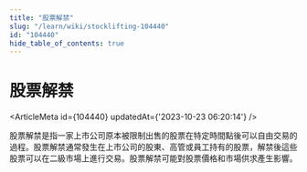 ```yaml
---
title: "股票解禁"
slug: "/learn/wiki/stocklifting-104440"
id: "104440"
hide_table_of_contents: true
---
```



# 股票解禁

<ArticleMeta id={104440} updatedAt={'2023-10-23 06:20:14'} />
<div className='border-solid border-b border-t-0 my-4 border-[var(--ifm-color-gray-300)]' />

股票解禁是指一家上市公司原本被限制出售的股票在特定時間點後可以自由交易的過程。股票解禁通常發生在上市公司的股東、高管或員工持有的股票，解禁後這些股票可以在二級市場上進行交易。股票解禁可能對股票價格和市場供求產生影響。
